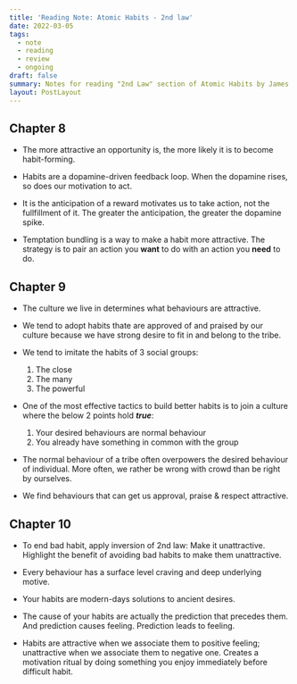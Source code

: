 ```yaml
---
title: 'Reading Note: Atomic Habits - 2nd law'
date: 2022-03-05
tags:
  - note
  - reading
  - review
  - ongoing
draft: false
summary: Notes for reading "2nd Law" section of Atomic Habits by James Clear.
layout: PostLayout
---
```


<TOCInline toc={props.toc} asDisclosure />

## Chapter 8

- The more attractive an opportunity is, the more likely it is to become habit-forming.

- Habits are a dopamine-driven feedback loop. When the dopamine rises, so does our motivation to act.

- It is the anticipation of a reward motivates us to take action, not the fullfillment of it.
  The greater the anticipation, the greater the dopamine spike.

- Temptation bundling is a way to make a habit more attractive. The strategy is to pair an action you **want** to do with an action you **need** to do.

## Chapter 9

- The culture we live in determines what behaviours are attractive.

- We tend to adopt habits thate are approved of and praised by our culture because we have strong desire to fit in and belong to the tribe.

- We tend to imitate the habits of 3 social groups:

  1. The close
  1. The many
  1. The powerful

- One of the most effective tactics to build better habits is to join a culture where the below 2 points hold **_true_**:

  1. Your desired behaviours are normal behaviour
  1. You already have something in common with the group

- The normal behaviour of a tribe often overpowers the desired behaviour of individual. More often, we rather be wrong with crowd than be right by ourselves.

- We find behaviours that can get us approval, praise & respect attractive.

## Chapter 10

- To end bad habit, apply inversion of 2nd law: Make it unattractive. Highlight the benefit of avoiding bad habits to make them unattractive.

- Every behaviour has a surface level craving and deep underlying motive.

- Your habits are modern-days solutions to ancient desires.

- The cause of your habits are actually the prediction that precedes them. And prediction causes feeling. Prediction leads to feeling.

- Habits are attractive when we associate them to positive feeling; unattractive when we associate them to negative one.
  Creates a motivation ritual by doing something you enjoy immediately before difficult habit.
